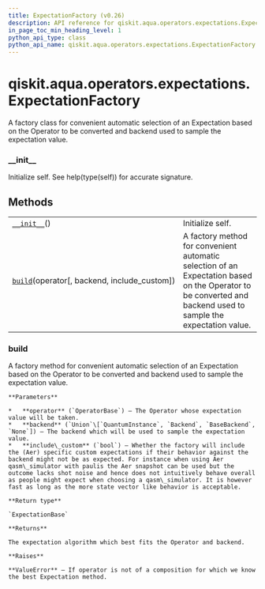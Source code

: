 ```yaml
---
title: ExpectationFactory (v0.26)
description: API reference for qiskit.aqua.operators.expectations.ExpectationFactory in qiskit v0.26
in_page_toc_min_heading_level: 1
python_api_type: class
python_api_name: qiskit.aqua.operators.expectations.ExpectationFactory
---
```


<span id="qiskit-aqua-operators-expectations-expectationfactory" />

# qiskit.aqua.operators.expectations.ExpectationFactory

<Class id="qiskit.aqua.operators.expectations.ExpectationFactory" isDedicatedPage={true} github="https://github.com/qiskit-community/qiskit-aqua/tree/stable/0.9/qiskit/aqua/operators/expectations/expectation_factory.py" signature="ExpectationFactory" modifiers="class">
  A factory class for convenient automatic selection of an Expectation based on the Operator to be converted and backend used to sample the expectation value.

  ### \_\_init\_\_

  <Function id="qiskit.aqua.operators.expectations.ExpectationFactory.__init__" signature="__init__()">
    Initialize self. See help(type(self)) for accurate signature.
  </Function>

  ## Methods

  |                                                                                                                                                                              |                                                                                                                                                               |
  | ---------------------------------------------------------------------------------------------------------------------------------------------------------------------------- | ------------------------------------------------------------------------------------------------------------------------------------------------------------- |
  | [`__init__`](#qiskit.aqua.operators.expectations.ExpectationFactory.__init__ "qiskit.aqua.operators.expectations.ExpectationFactory.__init__")()                             | Initialize self.                                                                                                                                              |
  | [`build`](#qiskit.aqua.operators.expectations.ExpectationFactory.build "qiskit.aqua.operators.expectations.ExpectationFactory.build")(operator\[, backend, include\_custom]) | A factory method for convenient automatic selection of an Expectation based on the Operator to be converted and backend used to sample the expectation value. |

  ### build

  <Function id="qiskit.aqua.operators.expectations.ExpectationFactory.build" signature="build(operator, backend=None, include_custom=True)" modifiers="static">
    A factory method for convenient automatic selection of an Expectation based on the Operator to be converted and backend used to sample the expectation value.

    **Parameters**

    *   **operator** (`OperatorBase`) – The Operator whose expectation value will be taken.
    *   **backend** (`Union`\[`QuantumInstance`, `Backend`, `BaseBackend`, `None`]) – The backend which will be used to sample the expectation value.
    *   **include\_custom** (`bool`) – Whether the factory will include the (Aer) specific custom expectations if their behavior against the backend might not be as expected. For instance when using Aer qasm\_simulator with paulis the Aer snapshot can be used but the outcome lacks shot noise and hence does not intuitively behave overall as people might expect when choosing a qasm\_simulator. It is however fast as long as the more state vector like behavior is acceptable.

    **Return type**

    `ExpectationBase`

    **Returns**

    The expectation algorithm which best fits the Operator and backend.

    **Raises**

    **ValueError** – If operator is not of a composition for which we know the best Expectation method.
  </Function>
</Class>

